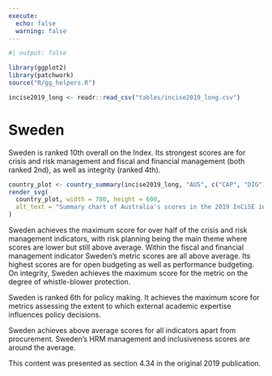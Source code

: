 ```yaml
---
execute:
  echo: false
  warning: false
---
```


<!-- DO NOT EDIT THIS FILE --->
<!-- AUTO GENERATED FROM r/generate_country_qmd.r --->

```r
#| output: false

library(ggplot2)
library(patchwork)
source("R/gg_helpers.R")

incise2019_long <- readr::read_csv("tables/incise2019_long.csv")

```

# Sweden {#sec-country-swe .unnumbered}

:::{.lead}
Sweden is ranked 10th overall on the Index. Its strongest scores are for crisis
and risk management and fiscal and financial management (both ranked 2nd), as
well as integrity (ranked 4th).
:::

```r
country_plot <- country_summary(incise2019_long, "AUS", c("CAP", "DIG"))
render_svg(
  country_plot, width = 700, height = 600,
  alt_text = "Summary chart of Australia's scores in the 2019 InCiSE index."
)
```

Sweden achieves the maximum score for over half of the crisis and risk
management indicators, with risk planning being the main theme where scores
are lower but still above average. Within the fiscal and financial management
indicator Sweden's metric scores are all above average. Its highest scores are
for open budgeting as well as performance budgeting. On integrity, Sweden
achieves the maximum score for the metric on the degree of whistle-blower
protection.

Sweden is ranked 6th for policy making. It achieves the maximum score for
metrics assessing the extent to which external academic expertise influences
policy decisions.

Sweden achieves above average scores for all indicators apart from
procurement. Sweden's HRM management and inclusiveness scores are around
the average.

::: {.callout-note .crf title="Cross-referencing note" icon="false"}
This content was presented as section 4.34 in the original 2019 publication.
:::
